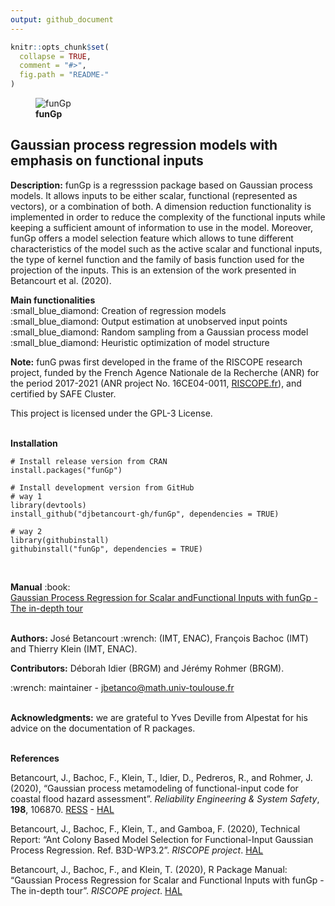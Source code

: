 ```yaml
---
output: github_document
---
```


<!-- README.md is generated from README.Rmd. Please edit that file -->

```r
knitr::opts_chunk$set(
  collapse = TRUE,
  comment = "#>",
  fig.path = "README-"
)
```

![**funGp**](https://drive.google.com/thumbnail?id=1GsHPb5GnE0YS7b7nRpHqXyFKeHuLw3hF)

## Gaussian process regression models with emphasis on functional inputs

**Description:** funGp is a regresssion package based on Gaussian process models. It allows inputs to be either scalar, functional (represented as vectors), or a combination of both. A dimension reduction functionality is implemented in order to reduce the complexity of the functional inputs while keeping a sufficient amount of information to use in the model. Moreover, funGp offers a model selection feature which allows to tune different characteristics of the model such as the active scalar and functional inputs, the type of kernel function and the family of basis function used for the projection of the inputs. This is an extension of the work presented in Betancourt et al. (2020).

**Main functionalities** <br />
:small_blue_diamond: Creation of regression models <br />
:small_blue_diamond: Output estimation at unobserved input points <br />
:small_blue_diamond: Random sampling from a Gaussian process model <br />
:small_blue_diamond: Heuristic optimization of model structure <br />

**Note:** funG pwas first developed in the frame of the RISCOPE research project, funded by the French Agence Nationale de la Recherche (ANR) for the period 2017-2021 (ANR project No. 16CE04-0011, [RISCOPE.fr](https://perso.math.univ-toulouse.fr/riscope/)), and certified by SAFE Cluster.

This project is licensed under the GPL-3 License.
<br /><br />

**Installation**

```
# Install release version from CRAN
install.packages("funGp")
```

```
# Install development version from GitHub
# way 1
library(devtools)
install_github("djbetancourt-gh/funGp", dependencies = TRUE)

# way 2
library(githubinstall)
githubinstall("funGp", dependencies = TRUE)
```
<br />

**Manual** :book: <br />
[Gaussian Process Regression for Scalar andFunctional Inputs with funGp - The in-depth tour](https://drive.google.com/file/d/1MtYi-Qq-BNZpbp1SWWG4Fb35HvVqRHQM/view?usp=sharing)
<br /><br />

**Authors:** José Betancourt :wrench: (IMT, ENAC), François Bachoc (IMT) and Thierry Klein (IMT, ENAC).

**Contributors:** Déborah Idier (BRGM) and Jérémy Rohmer (BRGM).

:wrench: maintainer - [jbetanco@math.univ-toulouse.fr](jbetanco@math.univ-toulouse.fr)
<br /><br />

**Acknowledgments:** we are grateful to Yves Deville from Alpestat for his advice on the documentation of R packages.
<br /><br />

**References** <br />

Betancourt, J., Bachoc, F., Klein, T., Idier, D., Pedreros, R., and Rohmer, J. (2020), "Gaussian process metamodeling of functional-input code for coastal flood hazard assessment". *Reliability Engineering & System Safety*, **198**, 106870. [RESS](https://www.sciencedirect.com/science/article/abs/pii/S0951832019301693) - [HAL](https://hal.archives-ouvertes.fr/hal-01998724)

Betancourt, J., Bachoc, F., Klein, T., and Gamboa, F. (2020), Technical Report: "Ant Colony Based Model Selection for Functional-Input Gaussian Process Regression. Ref. B3D-WP3.2". *RISCOPE project*. [HAL](https://drive.google.com/file/d/1GnalLS9jEr9AxPKmQk0S1bLQ7whuLm1T/view?usp=sharing)

Betancourt, J., Bachoc, F., and Klein, T. (2020), R Package Manual: "Gaussian Process Regression for Scalar and Functional Inputs with funGp - The in-depth tour". *RISCOPE project*. [HAL](https://drive.google.com/file/d/1MtYi-Qq-BNZpbp1SWWG4Fb35HvVqRHQM/view?usp=sharing)

